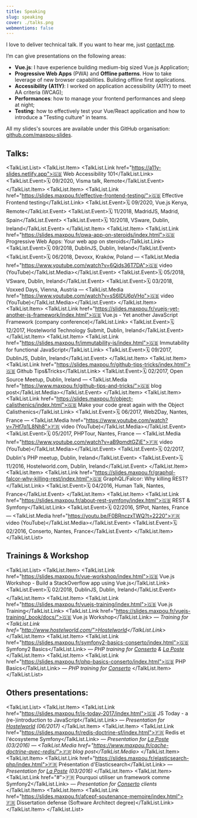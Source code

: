 ```yaml
---
title: Speaking
slug: speaking
cover: ./talks.png
webmentions: false
---
```




I love to deliver technical talk. If you want to hear me, just <a href="mailto:hello@maxpou.fr?subject=Speaking+Inquiry">contact me</a>.

I’m can give presentations on the following areas:

* **Vue.js**: I have experience building medium-big sized Vue.js Application;
* **Progressive Web Apps** (PWA) and **Offline patterns**. How to take leverage of new browser capabilities. Building offline first applications.
* **Accessibility (A11Y)**: I worked on application accessibility (A11Y) to meet AA criteria (WCAG);
* **Performances**: how to manage your frontend performances and sleep at night;
* **Testing**: how to effectively test your Vue/React application and how to introduce a "Testing culture" in teams.


All my slides's sources are available under this GitHub organisation: [github.com/maxpou-slides](https://github.com/maxpou-slides).

## Talks:

<TalkList.List>
  <TalkList.Item>
    <TalkList.Link href="https://a11y-slides.netlify.app">🇬🇧 Web Accessibility 101</TalkList.Link>
    <TalkList.Event>🗓 09/2020, Visma talk, Remote</TalkList.Event>
  </TalkList.Item>
  <TalkList.Item>
    <TalkList.Link href="https://slides.maxpou.fr/effective-frontend-testing/">🇬🇧 Effective Frontend testing</TalkList.Link>
    <TalkList.Event>🗓 09/2020, Vue.js Kenya, Remote</TalkList.Event>
    <TalkList.Event>🗓 11/2018, MadridJS, Madrid, Spain</TalkList.Event>
    <TalkList.Event>🗓 10/2018, VSware, Dublin, Ireland</TalkList.Event>
  </TalkList.Item>
  <TalkList.Item>
    <TalkList.Link href="https://slides.maxpou.fr/pwa-app-on-steroids/index.html">🇬🇧 Progressive Web Apps: Your web app on steroids</TalkList.Link>
    <TalkList.Event>🗓 09/2018, DublinJS, Dublin, Ireland</TalkList.Event>
    <TalkList.Event>🗓 06/2018, Devoxx, Kraków, Poland — <TalkList.Media href="https://www.youtube.com/watch?v=6Qids36T7DA">🇬🇧 video (YouTube)</TalkList.Media></TalkList.Event>
    <TalkList.Event>🗓 05/2018, VSware, Dublin, Ireland</TalkList.Event>
    <TalkList.Event>🗓 03/2018, Voxxed Days, Vienna, Austria — <TalkList.Media href="https://www.youtube.com/watch?v=sS6IDU6pVHo">🇬🇧 video (YouTube)</TalkList.Media></TalkList.Event>
  </TalkList.Item>
  <TalkList.Item>
    <TalkList.Link href="https://slides.maxpou.fr/vuejs-yet-another-js-framework/index.html">🇬🇧 Vue.js - Yet another JavaScript Framework (company conference)</TalkList.Link>
    <TalkList.Event>🗓 12/2017, Hostelworld Technology Submit, Dublin, Ireland</TalkList.Event>
  </TalkList.Item>
  <TalkList.Item>
    <TalkList.Link href="https://slides.maxpou.fr/immutability-js/index.html">🇬🇧 Immutability for functional JavaScript</TalkList.Link>
    <TalkList.Event>🗓 09/2017, DublinJS, Dublin, Ireland</TalkList.Event>
  </TalkList.Item>
  <TalkList.Item>
    <TalkList.Link href="https://slides.maxpou.fr/github-tips-tricks/index.html">🇬🇧 Github Tips&amp;Tricks</TalkList.Link>
    <TalkList.Event>🗓 02/2017, Open Source Meetup, Dublin, Ireland — <TalkList.Media href="https://www.maxpou.fr/github-tips-and-tricks/">🇬🇧 blog post</TalkList.Media></TalkList.Event>
  </TalkList.Item>
  <TalkList.Item>
    <TalkList.Link href="https://slides.maxpou.fr/object-calisthenics/index.html">🇬🇧 Make your code great again with the Object Calisthenics</TalkList.Link>
    <TalkList.Event>🗓 06/2017, Web2Day, Nantes, France — <TalkList.Media href="https://www.youtube.com/watch?v=7Hf7q1L8Nh8">🇫🇷 video (YouTube)</TalkList.Media></TalkList.Event>
    <TalkList.Event>🗓 05/2017, PHPTour, Nantes, France — <TalkList.Media href="https://www.youtube.com/watch?v=aB9pmdtGZjE">🇫🇷 video (YouTube)</TalkList.Media></TalkList.Event>
    <TalkList.Event>🗓 02/2017, Dublin's PHP meetup, Dublin, Ireland</TalkList.Event>
    <TalkList.Event>🗓 11/2016, Hostelworld.com, Dublin, Ireland</TalkList.Event>
  </TalkList.Item>
  <TalkList.Item>
    <TalkList.Link href="https://slides.maxpou.fr/graphql-falcor-why-killing-rest/index.html">🇬🇧 GraphQL/Falcor: Why killing REST?</TalkList.Link>
    <TalkList.Event>🗓 04/2016, Human Talk, Nantes, France</TalkList.Event>
  </TalkList.Item>
  <TalkList.Item>
    <TalkList.Link href="https://slides.maxpou.fr/about-rest-symfony/index.html">🇬🇧 REST &amp; Symfony</TalkList.Link>
    <TalkList.Event>🗓 02/2016, SfPot, Nantes, France — <TalkList.Media href="https://youtu.be/F0BRnczxTWQ?t=2220">🇫🇷 video (YouTube)</TalkList.Media></TalkList.Event>
    <TalkList.Event>🗓 02/2016, Conserto, Nantes, France</TalkList.Event>
  </TalkList.Item>
</TalkList.List>

## Trainings & Workshop

<TalkList.List>
  <TalkList.Item>
    <TalkList.Link href="https://slides.maxpou.fr/vue-workshop/index.html">🇬🇧 Vue.js Workshop - Build a StackOverflow app using Vue.js</TalkList.Link>
    <TalkList.Event>🗓 02/2018, DublinJS, Dublin, Ireland</TalkList.Event>
  </TalkList.Item>
  <TalkList.Item>
    <TalkList.Link href="https://slides.maxpou.fr/vuejs-training/index.html">🇬🇧 Vue.js Training</TalkList.Link>
    <TalkList.Link href="https://slides.maxpou.fr/vuejs-training/_book/docs/">🇬🇧 Vue.js Workshop</TalkList.Link><em> — Training for <TalkList.Link href="http://www.hostelworld.com/">Hostelworld</TalkList.Link></em>
  </TalkList.Item>
  <TalkList.Item>
    <TalkList.Link href="https://slides.maxpou.fr/symfony2-basics-conserto/index.html">🇬🇧 Symfony2 Basics</TalkList.Link> — <em>PHP training for <a href="http://www.conserto.pro/">Conserto</a> &amp; <a href="http://www.laposte.fr">La Poste</a></em>
  </TalkList.Item>
  <TalkList.Item>
    <TalkList.Link href="https://slides.maxpou.fr/php-basics-conserto/index.html">🇬🇧 PHP Basics</TalkList.Link> — <em>PHP training for <a href="http://www.conserto.pro/">Conserto</a></em>
  </TalkList.Item>
</TalkList.List>

## Others presentations:

<TalkList.List>
  <TalkList.Item>
    <TalkList.Link href="https://slides.maxpou.fr/js-today-2017/index.html">🇬🇧 JS Today - a (re-)introduction to JavaScript</TalkList.Link> — <em>Presentation for <a href="https://www.hostelworld.com/">Hostelworld</a> (06/2017)</em>
  </TalkList.Item>
  <TalkList.Item>
    <TalkList.Link href="https://slides.maxpou.fr/redis-doctrine-sf/index.html">🇫🇷 Redis et l'écosysteme Symfony</TalkList.Link> — <em>Presentation for <a href="http://www.laposte.fr">La Poste</a> (03/2016) — <TalkList.Media href="https://www.maxpou.fr/cache-doctrine-avec-redis/">🇫🇷 blog post</TalkList.Media></em>
  </TalkList.Item>
  <TalkList.Item>
    <TalkList.Link href="https://slides.maxpou.fr/elasticsearch-php/index.html">🇫🇷 Présentation d'Elasticsearch</TalkList.Link> — <em>Presentation for <a href="http://www.laposte.fr">La Poste</a> (03/2016)</em>
  </TalkList.Item>
  <TalkList.Item>
    <TalkList.Link href="#">🇫🇷 Pourquoi utiliser un framework comme Symfony2</TalkList.Link> — <em>Presentation for <a href="http://www.conserto.pro/">Conserto</a> clients</em>
  </TalkList.Item>
  <TalkList.Item>
    <TalkList.Link href="https://slides.maxpou.fr/afcepf-soutenance-memoire/index.html">🇫🇷 Dissertation defense (Software Architect degree)</TalkList.Link>
  </TalkList.Item>
</TalkList.List>